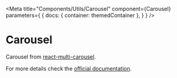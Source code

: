
<Meta
    title="Components/Utils/Carousel"
    component={Carousel}
    parameters={
        {
            docs: {
                container: themedContainer
            },
        }
    }
/>

# Carousel

Carousel from <a href="https://github.com/YIZHUANG/react-multi-carousel" target="_blank" rel="noreferrer noopener">react-multi-carousel</a>.

For more details check the <a href="https://github.com/YIZHUANG/react-multi-carousel" target="_blank" rel="noreferrer noopener">official documentation</a>.
